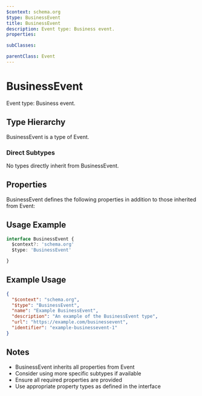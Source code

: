 ```yaml
---
$context: schema.org
$type: BusinessEvent
title: BusinessEvent
description: Event type: Business event.
properties:

subClasses:

parentClass: Event
---
```


# BusinessEvent

Event type: Business event.

## Type Hierarchy

BusinessEvent is a type of Event.

### Direct Subtypes

No types directly inherit from BusinessEvent.

## Properties

BusinessEvent defines the following properties in addition to those inherited from Event:



## Usage Example

```typescript
interface BusinessEvent {
  $context?: 'schema.org'
  $type: 'BusinessEvent'

}
```

## Example Usage

```json
{
  "$context": "schema.org",
  "$type": "BusinessEvent",
  "name": "Example BusinessEvent",
  "description": "An example of the BusinessEvent type",
  "url": "https://example.com/businessevent",
  "identifier": "example-businessevent-1"
}
```

## Notes

- BusinessEvent inherits all properties from Event
- Consider using more specific subtypes if available
- Ensure all required properties are provided
- Use appropriate property types as defined in the interface
